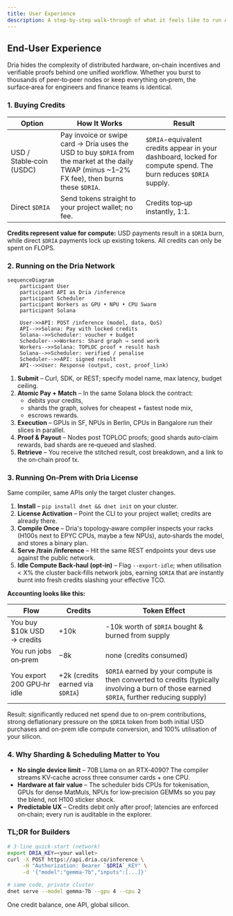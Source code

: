 ```yaml
---
title: User Experience
description: A step‑by‑step walk‑through of what it feels like to run AI on the Dria Network or inside your own data‑center with the same license, the same compiler, and the same credit balance.
---
```


## End‑User Experience

Dria hides the complexity of distributed hardware, on‑chain incentives and verifiable proofs behind one unified workflow.
Whether you burst to thousands of peer‑to‑peer nodes or keep everything on‑prem, the surface‑area for engineers and finance teams is identical.

### 1. Buying Credits

| Option                   | How It Works                                                                                                                               | Result                                                                 |
|--------------------------|--------------------------------------------------------------------------------------------------------------------------------------------|------------------------------------------------------------------------|
| USD / Stable‑coin (USDC) | Pay invoice or swipe card → Dria uses the USD to buy `$DRIA` from the market at the daily TWAP (minus ~1–2% FX fee), then burns these `$DRIA`. | `$DRIA`-equivalent credits appear in your dashboard, locked for compute spend. The burn reduces `$DRIA` supply. |
| Direct `$DRIA`             | Send tokens straight to your project wallet; no fee.                                                                                       | Credits top‑up instantly, 1:1.                                         |

**Credits represent value for compute:** USD payments result in a `$DRIA` burn, while direct `$DRIA` payments lock up existing tokens. All credits can only be spent on FLOPS.


### 2. Running on the Dria Network

```mermaid
sequenceDiagram
    participant User
    participant API as Dria /inference
    participant Scheduler
    participant Workers as GPU • NPU • CPU Swarm
    participant Solana
    
    User->>API: POST /inference (model, data, QoS)
    API-->>Solana: Pay with locked credits
    Solana-->>Scheduler: voucher + budget
    Scheduler-->>Workers: Shard graph → send work
    Workers-->>Solana: TOPLOC proof + result hash
    Solana-->>Scheduler: verified / penalise
    Scheduler-->>API: signed result
    API-->>User: Response (output, cost, proof_link)
```

1. **Submit** – Curl, SDK, or REST; specify model name, max latency, budget ceiling.
2. **Atomic Pay + Match** – In the same Solana block the contract:
   * debits your credits,
   * shards the graph, solves for cheapest + fastest node mix,
   * escrows rewards.
3. **Execution** – GPUs in SF, NPUs in Berlin, CPUs in Bangalore run their slices in parallel.
4. **Proof & Payout** – Nodes post TOPLOC proofs; good shards auto‑claim rewards, bad shards are re‑queued and slashed.
5. **Retrieve** – You receive the stitched result, cost breakdown, and a link to the on‑chain proof tx.

### 3. Running On‑Prem with Dria License

Same compiler, same APIs only the target cluster changes.

1. **Install** – `pip install dnet && dnet init` on your cluster.
2. **License Activation** – Point the CLI to your project wallet; credits are already there.
3. **Compile Once** – Dria's topology‑aware compiler inspects your racks (H100s next to EPYC CPUs, maybe a few NPUs), auto‑shards the model, and stores a binary plan.
4. **Serve /train /inference** – Hit the same REST endpoints your devs use against the public network.
5. **Idle Compute Back‑haul (opt‑in)** – Flag `--export-idle`; when utilisation < X% the cluster back‑fills network jobs, earning `$DRIA` that are instantly burnt into fresh credits slashing your effective TCO.

**Accounting looks like this:**

| Flow | Credits | Token Effect |
|------|---------|--------------|
| You buy $10k USD → credits | +10k    | -10k worth of `$DRIA` bought & burned from supply |
| You run jobs on‑prem | −8k     | none (credits consumed) |
| You export 200 GPU‑hr idle | +2k (credits earned via `$DRIA`) | `$DRIA` earned by your compute is then converted to credits (typically involving a burn of those earned `$DRIA`, further reducing supply) |

Result: significantly reduced net spend due to on-prem contributions, strong deflationary pressure on the `$DRIA` token from both initial USD purchases and on-prem idle compute conversion, and 100% utilisation of your silicon.

### 4. Why Sharding & Scheduling Matter to You
* **No single device limit** – 70B Llama on an RTX‑4090? The compiler streams KV‑cache across three consumer cards + one CPU.
* **Hardware at fair value** – The scheduler bids CPUs for tokenisation, GPUs for dense MatMuls, NPUs for low‑precision GEMMs so you pay the blend, not H100 sticker shock.
* **Predictable UX** – Credits debit only after proof; latencies are enforced on‑chain; every run is auditable in the explorer.

### TL;DR for Builders

```bash
# 3‑line quick‑start (network)
export DRIA_KEY=<your wallet>
curl -X POST https://api.dria.co/inference \
     -H "Authorization: Bearer `$DRIA`_KEY" \
     -d '{"model":"gemma-7b","inputs":[...]}'

# same code, private cluster
dnet serve --model gemma-7b --gpu 4 --cpu 2
```

One credit balance, one API, global silicon.